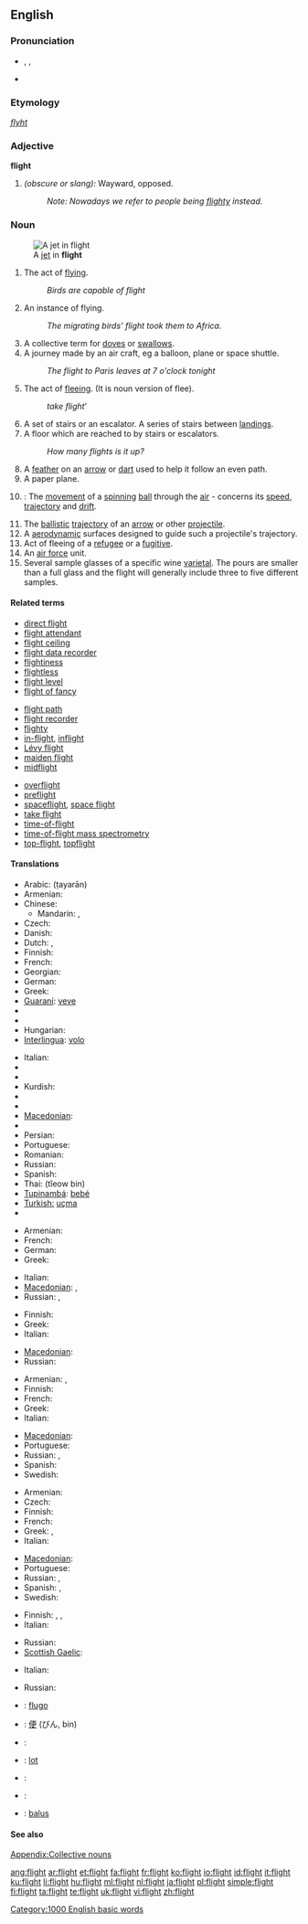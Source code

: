 {{wikipedia|dab=Flight (disambiguation)|flight}}
==English==

===Pronunciation===
* {{enPR|flīt}}, {{IPA|/flaɪt/}}, {{SAMPA|/flaIt/}}
* {{audio|en-us-flight.ogg|Audio (US)}}
*: {{rhymes|aɪt}}

===Etymology===
{{etyl|ang}} ''[[flyht]]''

===Adjective===
'''flight'''

# ''(obscure or slang):'' Wayward, opposed.
#: ''Note: Nowadays we refer to people being [[flighty]] instead.''

===Noun===
{{wikipedia}}
{{en-noun|s|-}}
[[Image:MiG-17F Top View.JPG|thumb|right|A [[jet]] in '''flight''']]

# The act of [[fly]]ing.
#: ''Birds are capable of flight''
# An instance of flying.
#: ''The migrating birds' flight took them to Africa.''
# A collective term for [[dove]]s or [[swallow]]s.
# A journey made by an air craft, eg a balloon, plane or space shuttle.
#: ''The flight to Paris leaves at 7 o'clock tonight''
# The act of [[flee]]ing. (It is noun version of flee).
#: ''take flight'''
# A set of stairs or an escalator.  A series of stairs between [[landing]]s.
# A floor which are reached to by stairs or escalators.
#: ''How many flights is it up?''
# A [[feather]] on an [[arrow]] or [[dart]] used to help it follow an even path.
# A paper plane.
# {{cricket}}: The [[movement]] of a [[spinning]] [[ball]] through the [[air]] - concerns its [[speed]], [[trajectory]] and [[drift]].
# The [[ballistic]] [[trajectory]] of an [[arrow]] or other [[projectile]].
# A [[aerodynamics|aerodynamic]] surfaces designed to guide such a projectile's trajectory.
# Act of fleeing of a [[refugee]] or a [[fugitive]].
# An [[air force]] unit.
# Several sample glasses of a specific wine [[varietal]]. The pours are smaller than a full glass and the flight will generally include three to five different samples.

====Related terms====
{{top3}}
* [[direct flight]]
* [[flight attendant]]
* [[flight ceiling]]
* [[flight data recorder]]
* [[flightiness]]
* [[flightless]]
* [[flight level]]
* [[flight of fancy]]
{{mid3}}
* [[flight path]]
* [[flight recorder]]
* [[flighty]]
* [[in-flight]], [[inflight]]
* [[Lévy flight]]
* [[maiden flight]]
* [[midflight]]
{{mid3}}
* [[overflight]]
* [[preflight]]
* [[spaceflight]], [[space flight]]
* [[take flight]]
* [[time-of-flight]]
* [[time-of-flight mass spectrometry]]
* [[top-flight]], [[topflight]]
{{bottom}}

====Translations====
{{trans-top|act of flying}}
* Arabic: {{Arab|[[طيران]]}} (ṭayarān) {{m}}
* Armenian: {{t-|hy|թռիչք|tr=t'ṙičk'}}
* Chinese:
** Mandarin: {{t|cmn|飛行|sc=Hani}}, {{t|cmn|飞行|tr=fēixíng|sc=Hani}}
* Czech: {{t-|cs|let|m}}
* Danish: {{t|da|flyvning|c}}
* Dutch: {{t+|nl|vlucht|f}}, {{t+|nl|vliegen|n}}
* Finnish: {{t+|fi|lento}}
* French: {{t+|fr|vol|m}}
* Georgian: {{t|ka|გაფრენა|tr=gap'rena|sc=Geor|xs=Georgian}}
* German: {{t+|de|Flug|m}}
* Greek: {{t+|el|πτήση|f}}
* [[Guaraní]]: [[veve]]
* {{trreq|Hebrew}}
* {{trreq|Hindi}}
* Hungarian: {{t+|hu|repülés}}
* [[Interlingua]]: [[volo]]
{{trans-mid}}
* Italian: {{t+|it|volo|m}}
* {{trreq|Japanese}}
* {{trreq|Korean}}
* Kurdish: {{t+|ku|firr}}
* {{trreq|Latvian}}
* {{trreq|Lithuanian}}
* [[Macedonian]]: {{t-|mk|лет|m|tr=let}}
* {{trreq|Old English}}
* Persian: {{t+|fa|پرش|xs=Persian}}
* Portuguese: {{t+|pt|vôo|m}}
* Romanian: {{t-|ro|zbor|n}}
* Russian: {{t+|ru|полёт|m|tr=poljót}}
* Spanish: {{t+|es|vuelo|m}}
* Thai: {{Thai|[[เที่ยวบิน]]}} (tîeow bin)
* [[Tupinambá]]: [[bebé]]
* [[Turkish: ]] [[uçma]]
* {{trreq|Vietnamese}}
{{trans-bottom}}

{{trans-top|instance of flying}}
* Armenian: {{t-|hy|թռիչք|tr=t'ṙičk'}}
* French: {{t+|fr|vol|m}}
* German: {{t+|de|Flug|m}}
* Greek: {{t+|el|πτήση|f}}
{{trans-mid}}
* Italian: {{t+|it|volo|m}}
* [[Macedonian]]: {{t-|mk|лет|m|tr=let}},  {{t|mk|летање|n|tr=létanje}}
* Russian: {{t+|ru|полёт|m|tr=poljót}}, {{t|ru|перелёт|m|tr=pereljót}}
{{trans-bottom}}

{{trans-top|group of doves or swallows}}
* Finnish: {{t+|fi|parvi}}
* Greek: {{t+|el|σμήνος|n}}
* Italian: {{t+|it|stormo|m}}
{{trans-mid}}
* [[Macedonian]]: {{t-|mk|јато|n|tr=játo}}
* Russian: {{t+|ru|стая|f|tr=stája}}
{{trans-bottom}}

{{trans-top|journey made by an aircraft}}
* Armenian: {{t-|hy|թռիչք|tr=t'ṙičk'}},  {{t-|hy|չվերթ|tr=čvert’}}
* Finnish: {{t+|fi|lento}}
* French: {{t+|fr|vol|m}}
* Greek: {{t+|el|πτήση|f}}
* Italian: {{t+|it|volo|m}}
{{trans-mid}}
* [[Macedonian]]: {{t-|mk|лет|m|tr=let}}
* Portuguese: {{t+|pt|vôo|m}}
* Russian: {{t+|ru|полёт|m|tr=poljót}}, {{t|ru|перелёт|m|tr=pereljót}}
* Spanish: {{t+|es|vuelo|m}}
* Swedish: {{t-|sv|flight|c}}
{{trans-bottom}}

{{trans-top|act of fleeing}}
* Armenian: {{t-|hy|փախուստ|tr=p'axust}}
* Czech: {{t-|cs|útěk|m}}
* Finnish: {{t+|fi|pako}}
* French: {{t+|fr|fuite|f}}
* Greek: {{t+|el|φόβος|m}},  {{t+|el|φυγή|f}}
* Italian: {{t+|it|fuga|f}}
{{trans-mid}}
* [[Macedonian]]: {{t|mk|бегство|n|tr=bégstvo}}
* Portuguese: {{t+|pt|fuga|f}}
* Russian: {{t+|ru|побег|m|tr=pobég}}, {{t|ru|бегство|n|tr=bégstvo}}
* Spanish: {{t+|es|fuga|f}}, {{t+|es|huida}}
* Swedish: {{t+|sv|flykt|c}}
{{trans-bottom}}

{{trans-top|set of stairs}}
* Finnish: {{t-|fi|portaat}}, {{t-|fi|raput}}, {{t-|fi|portaikko}}
* Italian: {{t-|it|rampa|f}}
{{trans-mid}}
* Russian: {{t|ru|пролёт|m|tr=proljót}}
* [[Scottish Gaelic]]: {{t|gd|staidhre|f}}
{{trans-bottom}}

{{trans-top|floor of building}}
* Italian: {{t+|it|piano|m}}
{{trans-mid}}
* Russian: {{t|ru|пролёт|m|tr=proljót}}
{{trans-bottom}}

{{trans-top|feather on an arrow}}
{{trans-mid}}
{{trans-bottom}}

{{checktrans-top}}
* {{ttbc|Esperanto}}: [[flugo]]
* {{ttbc|Japanese}}: [[便#Japanese|便]] (びん, bin)
* {{ttbc|Latin}}: {{t-|la|fuga|f}}
{{checktrans-mid}}
* {{ttbc|Polish}}: [[lot#Polish|lot]] {{m}}
* {{ttbc|Serbian}}: {{t-|sr|лет|m|tr=let|sc=Cyrl}}
* {{ttbc|Slovene}}: {{t+|sl|beg|m}}
* {{ttbc|Tok Pisin}}: [[balus]]
{{checktrans-bottom}}

====See also====
[[Appendix:Collective nouns]]

[[Category:1000 English basic words]]

[[ang:flight]]
[[ar:flight]]
[[et:flight]]
[[fa:flight]]
[[fr:flight]]
[[ko:flight]]
[[io:flight]]
[[id:flight]]
[[it:flight]]
[[ku:flight]]
[[li:flight]]
[[hu:flight]]
[[ml:flight]]
[[nl:flight]]
[[ja:flight]]
[[pl:flight]]
[[simple:flight]]
[[fi:flight]]
[[ta:flight]]
[[te:flight]]
[[uk:flight]]
[[vi:flight]]
[[zh:flight]]